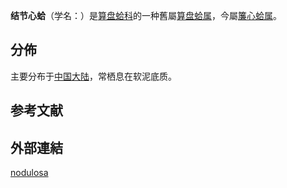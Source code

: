 {{Speciesbox
| taxon = Megacardita nodulosa
| authority = (Lamarck, 1819)
| synonyms_ref = {{r|shell_3767|WoRMS_504918}}
| synonyms =
* ''Cardita nodulosa'' {{small|Lamarck, 1819}}
}}

'''结节心蛤'''（学名：''{{lang|la|Megacardita nodulosa}}''）是[[算盘蛤科|算盘蛤科]]的一种舊屬[[算盘蛤属|算盘蛤属]]{{r|shell_3767}}，今屬[[簾心蛤属|簾心蛤属]]{{r|WoRMS_504918}}。

==分佈==
主要分布于[[中国大陆|中国大陆]]，常栖息在软泥底质{{r|shell_3767}}。

==参考文献==
{{reflist|refs=
<ref name="shell_3767">{{cite web|url=http://shell.sinica.edu.tw/chinese/shellbase_detail.php?science_no=3767|title=国际贝库：结节心蛤|publisher=台湾贝类资料库|accessdate=2009-08-11}}</ref>
<ref name="WoRMS_504918">{{WoRMS |id=504918 |title=''Megacardita nodulosa'' (Lamarck, 1819) }}</ref>
}}

==外部連結==
{{Taxonbar}}
{{Mollusc-stub}}
[[Category:簾心蛤属|nodulosa]]